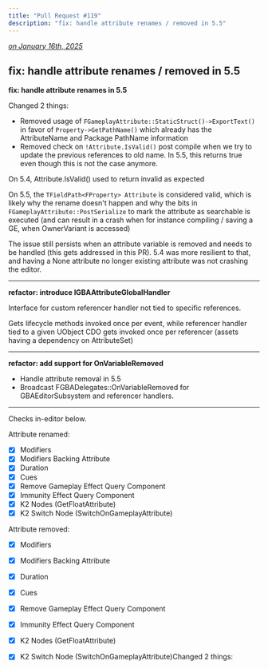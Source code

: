 ```yaml
---
title: "Pull Request #119"
description: "fix: handle attribute renames / removed in 5.5"
---
```



*[on January 16th, 2025](https://github.com/BlueprintAttributes/BlueprintAttributes/pull/119)*

## fix: handle attribute renames / removed in 5.5

**fix: handle attribute renames in 5.5**

Changed 2 things:

* Removed usage of `FGameplayAttribute::StaticStruct()->ExportText()` in favor of `Property->GetPathName()` which already has the AttributeName and Package PathName information
* Removed check on `!Attribute.IsValid()` post compile when we try to update the previous references to old name. In 5.5, this returns true even though this is not the case anymore.

On 5.4, Attribute.IsValid() used to return invalid as expected

On 5.5, the `TFieldPath<FProperty> Attribute` is considered valid, which is likely why the rename doesn't happen
and why the bits in `FGameplayAttribute::PostSerialize` to mark the attribute as searchable is executed (and can result
in a crash when for instance compiling / saving a GE, when OwnerVariant is accessed)

The issue still persists when an attribute variable is removed and needs to be handled (this gets addressed in this PR). 5.4 was more resilient to that, and having a None attribute no longer existing attribute was not crashing the editor.

***

**refactor: introduce IGBAAttributeGlobalHandler**

Interface for custom referencer handler not tied to specific references.

Gets lifecycle methods invoked once per event, while referencer handler tied to a given UObject CDO gets invoked once per referencer (assets having a dependency on AttributeSet)

***

**refactor: add support for OnVariableRemoved**

* Handle attribute removal in 5.5
* Broadcast FGBADelegates::OnVariableRemoved for GBAEditorSubsystem and referencer handlers.

***

Checks in-editor below.

Attribute renamed:

* [x] Modifiers
* [x] Modifiers Backing Attribute
* [x] Duration
* [x] Cues
* [x] Remove Gameplay Effect Query Component
* [x] Immunity Effect Query Component
* [x] K2 Nodes (GetFloatAttribute)
* [x] K2 Switch Node (SwitchOnGameplayAttribute)

Attribute removed:

* [x] Modifiers
* [x] Modifiers Backing Attribute
* [x] Duration
* [x] Cues
* [x] Remove Gameplay Effect Query Component
* [x] Immunity Effect Query Component
* [x] K2 Nodes (GetFloatAttribute)
* [x] K2 Switch Node (SwitchOnGameplayAttribute)Changed 2 things:

